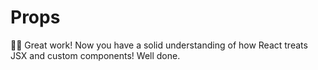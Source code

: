 # Props

<EpicVideo url="https://www.epicreact.dev/workshops/react-fundamentals/props/solution" />

👨‍💼 Great work! Now you have a solid understanding of how React treats JSX and
custom components! Well done.
